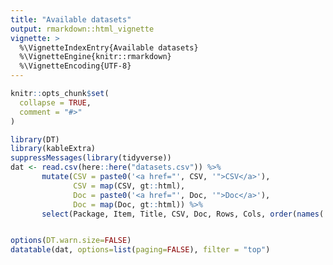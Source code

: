 ```yaml
---
title: "Available datasets"
output: rmarkdown::html_vignette
vignette: >
  %\VignetteIndexEntry{Available datasets}
  %\VignetteEngine{knitr::rmarkdown}
  %\VignetteEncoding{UTF-8}
---
```


```r
knitr::opts_chunk$set(
  collapse = TRUE,
  comment = "#>"
)
```

```r
library(DT)
library(kableExtra)
suppressMessages(library(tidyverse))
dat <- read.csv(here::here("datasets.csv")) %>%
       mutate(CSV = paste0('<a href="', CSV, '">CSV</a>'),
              CSV = map(CSV, gt::html),
              Doc = paste0('<a href="', Doc, '">Doc</a>'),
              Doc = map(Doc, gt::html)) %>%
       select(Package, Item, Title, CSV, Doc, Rows, Cols, order(names(.)))


options(DT.warn.size=FALSE)
datatable(dat, options=list(paging=FALSE), filter = "top")
```
